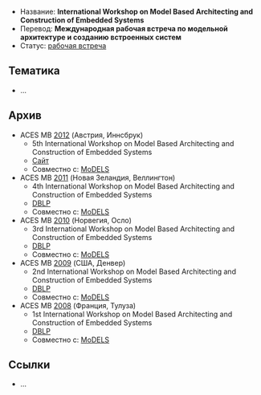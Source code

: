 * Название: '''International Workshop on Model Based Architecting and Construction of Embedded Systems'''
* Перевод: '''Международная рабочая встреча по модельной архитектуре и созданию встроенных систем'''
* Статус: [[Workshop|рабочая встреча]]

== Тематика ==
* …

== Архив ==
* ACES MB [[2012]] (Австрия, Иннсбрук)
** 5th International Workshop on Model Based Architecting and Construction of Embedded Systems
** [http://emsig.embedded-systems-portal.org/index.php/hosted-events/all/2012/aces-mb-2012/overview/ Сайт]
** Совместно с: [[MoDELS]]
* ACES MB [[2011]] (Новая Зеландия, Веллингтон)
** 4th International Workshop on Model Based Architecting and Construction of Embedded Systems
** [http://dblp.uni-trier.de/db/conf/models/models2011w.html DBLP]
** Совместно с: [[MoDELS]]
* ACES MB [[2010]] (Норвегия, Осло)
** 3rd International Workshop on Model Based Architecting and Construction of Embedded Systems
** [http://dblp.uni-trier.de/db/conf/models/models2010w.html DBLP]
** Совместно с: [[MoDELS]]
* ACES MB [[2009]] (США, Денвер)
** 2nd International Workshop on Model Based Architecting and Construction of Embedded Systems
** [http://dblp.uni-trier.de/db/conf/models/models2009w.html DBLP]
** Совместно с: [[MoDELS]]
* ACES MB [[2008]] (Франция, Тулуза)
** 1st International Workshop on Model Based Architecting and Construction of Embedded Systems
** [http://dblp.uni-trier.de/db/conf/models/models2008w.html DBLP]
** Совместно с: [[MoDELS]]

== Ссылки ==
* …
